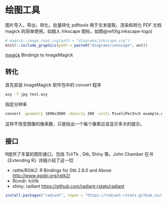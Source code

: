 # 绘图工具 {#magick}

图片导入，导出，转化，批量转化
pdftools 用于文本提取，渲染和转化 PDF 文档
magick 的简单使用，如插入 Inkscape 图标，如图\@ref(fig:inkscape-logo)

```r
# magick::image_read_svg(path = "diagrams/inkscape.svg")
knitr::include_graphics(path = paste0("diagrams/inkscape", ext))
```

[magick](https://github.com/ropensci/magick) Bindings to ImageMagick

## 转化 {#convert}

首先安装 ImageMagick 软件包中的 convert 程序

```bash
asy -f jpg test.asy
```

指定分辨率

```bash
convert -geometry 1000x3000 -density 300 -units PixelsPerInch example.eps example.png
```

这样不改变图像的像素数，只是给出一个每个像素应该显示多大的提示。


## 接口 {#interface}

R提供了丰富的图形接口，包括 Tcl/Tk , Gtk, Shiny 等。John Chamber 在书《Extending R》详细介绍了这一切

- rattle/RGtk2: R Bindings for Gtk 2.8.0 and Above <http://www.ggobi.org/rgtk2/>
- Rcmdr: tcl/tk
- shiny: radiant <https://github.com/radiant-rstats/radiant>

```r
install.packages("radiant", repos = "https://radiant-rstats.github.io/minicran/")
```
